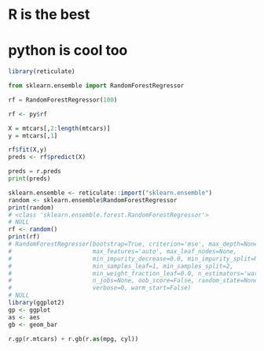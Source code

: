 # R is the best

# python is cool too


```r
library(reticulate)
```

```python
from sklearn.ensemble import RandomForestRegressor

rf = RandomForestRegressor(100)

```

```r
rf <- py$rf

X = mtcars[,2:length(mtcars)]
y = mtcars[,1]

rf$fit(X,y)
preds <- rf$predict(X)
```

```python
preds = r.preds
print(preds)

```


```r
sklearn.ensemble <- reticulate::import("sklearn.ensemble")
random <- sklearn.ensemble$RandomForestRegressor
print(random)
# <class 'sklearn.ensemble.forest.RandomForestRegressor'>
# NULL
rf <- random()
print(rf)
# RandomForestRegressor(bootstrap=True, criterion='mse', max_depth=None,
#                       max_features='auto', max_leaf_nodes=None,
#                       min_impurity_decrease=0.0, min_impurity_split=None,
#                       min_samples_leaf=1, min_samples_split=2,
#                       min_weight_fraction_leaf=0.0, n_estimators='warn',
#                       n_jobs=None, oob_score=False, random_state=None,
#                       verbose=0, warm_start=False)
# NULL
library(ggplot2)
gp <- ggplot
as <- aes
gb <- geom_bar
```

```python
r.gp(r.mtcars) + r.gb(r.as(mpg, cyl))

```
